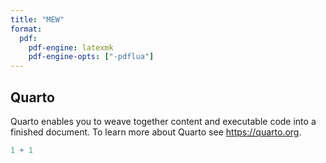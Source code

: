 ```yaml
---
title: "MEW"
format:
  pdf:
    pdf-engine: latexmk
    pdf-engine-opts: ["-pdflua"]
---
```


## Quarto

Quarto enables you to weave together content and executable code into a finished document.
To learn more about Quarto see <https://quarto.org>.

```r
1 + 1
```